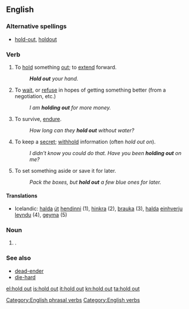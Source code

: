 ==English==

===Alternative spellings===
* {{i-c|noun}} [[hold-out]], [[holdout]]

===Verb===
{{en-verb|inf=to [[hold]] [[out]]|holds out|holding out|held out}}

# To [[hold]] something [[out]]; to [[extend]] forward.
#: '''''Hold out''' your hand.''
# {{idiomatic}} To [[wait]], or [[refuse]] in hopes of getting something better (from a negotiation, etc.)
#: ''I am '''holding out''' for more money.''
# {{idiomatic}} To survive, [[endure]].
#: ''How long can they '''hold out''' without water?''
# {{idiomatic}} To keep a [[secret]]; [[withhold]] information (often ''hold out on'').
#: ''I didn't know you could do that. Have you been '''holding out''' on me?''
# To set something aside or save it for later.
#: ''Pack the boxes, but '''hold out''' a few blue ones for later.''
{{rft}}

====Translations====
* Icelandic: [[halda]] [[út]] [[hendinni]] (1), [[hinkra]] (2), [[þrauka]] (3), [[halda]] [[einhverju]] [[leyndu]] (4), [[geyma]] (5)

===Noun===
{{en-noun|sg=[[hold]] [[out]]}}

# {{alternative spelling of|holdout}}.

===See also===
* [[dead-ender]]
* [[die-hard]]

[[Category:English phrasal verbs]]
[[Category:English verbs]]

[[el:hold out]]
[[is:hold out]]
[[it:hold out]]
[[kn:hold out]]
[[ta:hold out]]